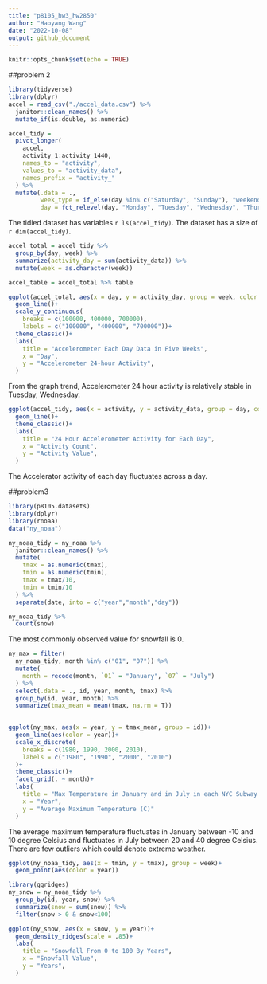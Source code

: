 ```yaml
---
title: "p8105_hw3_hw2850"
author: "Haoyang Wang"
date: "2022-10-08"
output: github_document
---
```


```r
knitr::opts_chunk$set(echo = TRUE)
```

##problem 2
```r
library(tidyverse)
library(dplyr)
accel = read_csv("./accel_data.csv") %>% 
  janitor::clean_names() %>% 
  mutate_if(is.double, as.numeric)
```

```r
accel_tidy = 
  pivot_longer(
    accel,
    activity_1:activity_1440,
    names_to = "activity",
    values_to = "activity_data",
    names_prefix = "activity_"
  ) %>% 
  mutate(.data = ., 
         week_type = if_else(day %in% c("Saturday", "Sunday"), "weekend", "weekday"),
         day = fct_relevel(day, "Monday", "Tuesday", "Wednesday", "Thursday", "Friday", "Saturday", "Sunday")) 
```
The tidied dataset has variables `r ls(accel_tidy)`.
The dataset has a size of `r dim(accel_tidy)`.

```r
accel_total = accel_tidy %>%  
  group_by(day, week) %>% 
  summarize(activity_day = sum(activity_data)) %>% 
  mutate(week = as.character(week))

accel_table = accel_total %>% table
```

```r
ggplot(accel_total, aes(x = day, y = activity_day, group = week, color = week))+
  geom_line()+ 
  scale_y_continuous(
    breaks = c(100000, 400000, 700000),
    labels = c("100000", "400000", "700000"))+
  theme_classic()+
  labs(
    title = "Accelerometer Each Day Data in Five Weeks",
    x = "Day",
    y = "Accelerometer 24-hour Activity",
  )
```
From the graph trend, Accelerometer 24 hour activity is relatively stable in Tuesday, Wednesday.

```r
ggplot(accel_tidy, aes(x = activity, y = activity_data, group = day, color = day))+
  geom_line()+
  theme_classic()+
  labs(
    title = "24 Hour Accelerometer Activity for Each Day",
    x = "Activity Count",
    y = "Activity Value",
  )
```
The Accelerator activity of each day fluctuates across a day. 

##problem3
```r
library(p8105.datasets)
library(dplyr)
library(rnoaa)
data("ny_noaa")

ny_noaa_tidy = ny_noaa %>% 
  janitor::clean_names() %>% 
  mutate(
    tmax = as.numeric(tmax),
    tmin = as.numeric(tmin),
    tmax = tmax/10,
    tmin = tmin/10
  ) %>% 
  separate(date, into = c("year","month","day"))

ny_noaa_tidy %>% 
  count(snow)
```
The most commonly observed value for snowfall is 0.

```r
ny_max = filter(
  ny_noaa_tidy, month %in% c("01", "07")) %>% 
  mutate(
    month = recode(month, `01` = "January", `07` = "July")
  ) %>% 
  select(.data = ., id, year, month, tmax) %>% 
  group_by(id, year, month) %>% 
  summarize(tmax_mean = mean(tmax, na.rm = T)) 
 

ggplot(ny_max, aes(x = year, y = tmax_mean, group = id))+
  geom_line(aes(color = year))+
  scale_x_discrete(
    breaks = c(1980, 1990, 2000, 2010),
    labels = c("1980", "1990", "2000", "2010")
  )+
  theme_classic()+
  facet_grid(. ~ month)+
  labs(
    title = "Max Temperature in January and in July in each NYC Subway Station Across Years",
    x = "Year",
    y = "Average Maximum Temperature (C)"
  )
```
The average maximum temperature fluctuates in January between -10 and 10 degree Celsius and fluctuates in July between 20 and 40 degree Celsius. There are few outliers which could denote extreme weather.

```r
ggplot(ny_noaa_tidy, aes(x = tmin, y = tmax), group = week)+
  geom_point(aes(color = year))
```


```r
library(ggridges)
ny_snow = ny_noaa_tidy %>% 
  group_by(id, year, snow) %>% 
  summarize(snow = sum(snow)) %>% 
  filter(snow > 0 & snow<100)

ggplot(ny_snow, aes(x = snow, y = year))+
  geom_density_ridges(scale = .85)+
  labs(
    title = "Snowfall From 0 to 100 By Years",
    x = "Snowfall Value",
    y = "Years",
  )
```

